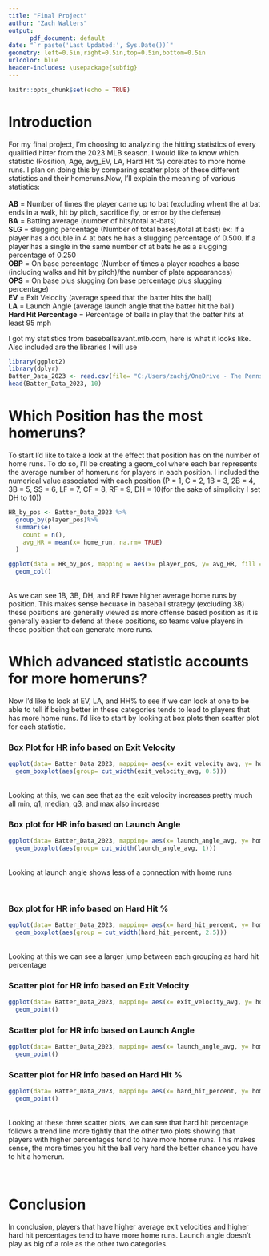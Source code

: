 ```yaml
---
title: "Final Project"
author: "Zach Walters"
output: 
      pdf_document: default
date: "`r paste('Last Updated:', Sys.Date())`"
geometry: left=0.5in,right=0.5in,top=0.5in,bottom=0.5in
urlcolor: blue
header-includes: \usepackage{subfig}
---
```

```r
knitr::opts_chunk$set(echo = TRUE)
```

# Introduction

For my final project, I'm choosing to analyzing the hitting statistics of every qualified hitter from the 2023 MLB season. I would like to know which statistic (Position, Age, avg_EV, LA, Hard Hit %) corelates to more home runs. I plan on doing this by comparing scatter plots of these different statistics and their homeruns.Now, I'll explain the meaning of various statistics:\
\
**AB** = Number of times the player came up to bat (excluding whent the at bat ends in a walk, hit by pitch, sacrifice fly, or error by the defense)\
**BA** = Batting average (number of hits/total at-bats)\
**SLG** = slugging percentage (Number of total bases/total at bast) ex: If a player has a double in 4 at bats he has a slugging percentage of 0.500. If a player has a single in the same number of at bats he as a slugging percentage of 0.250\
**OBP** = On base percentage (Number of times a player reaches a base (including walks and hit by pitch)/the number of plate appearances)\
**OPS** = On base plus slugging (on base percentage plus slugging percentage)\
**EV** = Exit Velocity (average speed that the batter hits the ball)\
**LA** = Launch Angle (average launch angle that the batter hit the ball)\
**Hard Hit Percentage** = Percentage of balls in play that the batter hits at least 95 mph\

I got my statistics from baseballsavant.mlb.com, here is what it looks like. Also included are the libraries I will use

```r
library(ggplot2)
library(dplyr)
Batter_Data_2023 <- read.csv(file= "C:/Users/zachj/OneDrive - The Pennsylvania State University/5th Semester/STAT 184/Final Project/stats.csv")
head(Batter_Data_2023, 10)
```

\newpage

# Which Position has the most homeruns?
To start I'd like to take a look at the effect that position has on the number of home runs. To do so, I'll be creating a geom_col where each bar represents the average number of homeruns for players in each position. I included the numerical value associated with each position (P = 1, C = 2, 1B = 3, 2B = 4, 3B = 5, SS = 6, LF = 7, CF = 8, RF = 9, DH = 10(for the sake of simplicity I set DH to 10))

```r
HR_by_pos <- Batter_Data_2023 %>%
  group_by(player_pos)%>%
  summarise(
    count = n(),
    avg_HR = mean(x= home_run, na.rm= TRUE)
  )

ggplot(data = HR_by_pos, mapping = aes(x= player_pos, y= avg_HR, fill = player_pos)) +
  geom_col()
```
\
As we can see 1B, 3B, DH, and RF have higher average home runs by position. This makes sense becuase in baseball strategy (excluding 3B) these positions are generally viewed as more offense based position as it is generally easier to defend at these positions, so teams value players in these position that can generate more runs.

 \newpage

# Which advanced statistic accounts for more homeruns?

Now I'd like to look at EV, LA, and HH% to see if we can look at one to be able to tell if being better in these categories tends to lead to players that has more home runs. I'd like to start by looking at box plots then scatter plot for each statistic.

### Box Plot for HR info based on Exit Velocity

```r
ggplot(data= Batter_Data_2023, mapping= aes(x= exit_velocity_avg, y= home_run)) +
  geom_boxplot(aes(group= cut_width(exit_velocity_avg, 0.5)))
```
\
Looking at this, we can see that as the exit velocity increases pretty much all min, q1, median, q3, and max also increase



### Box plot for HR info based on Launch Angle
```r
ggplot(data= Batter_Data_2023, mapping= aes(x= launch_angle_avg, y= home_run)) + 
  geom_boxplot(aes(group= cut_width(launch_angle_avg, 1)))
```
\
Looking at launch angle shows less of a connection with home runs

\

### Box plot for HR info based on Hard Hit %
```r
ggplot(data= Batter_Data_2023, mapping= aes(x= hard_hit_percent, y= home_run)) +
  geom_boxplot(aes(group = cut_width(hard_hit_percent, 2.5)))
```
\
Looking at this we can see a larger jump between each grouping as hard hit percentage



### Scatter plot for HR info based on Exit Velocity
```r
ggplot(data= Batter_Data_2023, mapping= aes(x= exit_velocity_avg, y= home_run))+
  geom_point()
```


\newpage

### Scatter plot for HR info based on Launch Angle
```r
ggplot(data= Batter_Data_2023, mapping= aes(x= launch_angle_avg, y= home_run)) +
  geom_point()
```




### Scatter plot for HR info based on Hard Hit %
```r
ggplot(data= Batter_Data_2023, mapping= aes(x= hard_hit_percent, y= home_run)) +
  geom_point()
```
\
Looking at these three scatter plots, we can see that hard hit percentage follows a trend line more tightly that the other two plots showing that players with higher percentages tend to have more home runs. This makes sense, the more times you hit the ball very hard the better chance you have to hit a homerun.

\

# Conclusion
In conclusion, players that have higher average exit velocities and higher hard hit percentages tend to have more home runs. Launch angle doesn't play as big of a role as the other two categories.